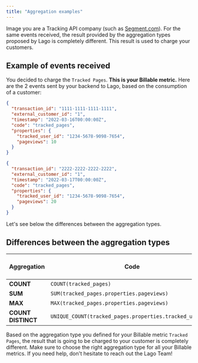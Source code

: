 ```yaml
---
title: "Aggregation examples"
---
```


Image you are a Tracking API company (such as
[Segment.com](https://www.segment.com/)). For the same events received, the
result provided by the aggregation types proposed by Lago is completely
different. This result is used to charge your customers.

## Example of events received[](#example-of-events-received "Direct link to heading")

You decided to charge the `Tracked Pages`. **This is your Billable metric.**
Here are the 2 events sent by your backend to Lago, based on the consumption of
a customer:

```json Event received n°1
{
  "transaction_id": "1111-1111-1111-1111",
  "external_customer_id": "1",
  "timestamp": "2022-03-16T00:00:00Z",
  "code": "tracked_pages",
  "properties": {
    "tracked_user_id": "1234-5678-9098-7654",
    "pageviews": 10
  }
}
```

```json Event received n°2
{
  "transaction_id": "2222-2222-2222-2222",
  "external_customer_id": "1",
  "timestamp": "2022-03-17T00:00:00Z",
  "code": "tracked_pages",
  "properties": {
    "tracked_user_id": "1234-5678-9098-7654",
    "pageviews": 20
  }
}
```

Let's see below the differences between the aggregation types.

## Differences between the aggregation types[](#differences-between-the-aggregation-types "Direct link to heading")

| Aggregation        | Code                                                     | Units to be charged |
| ------------------ | -------------------------------------------------------- | ------------------- |
| **COUNT**          | `COUNT(tracked_pages)`                                   | 2                   |
| **SUM**            | `SUM(tracked_pages.properties.pageviews)`                | 30                  |
| **MAX**            | `MAX(tracked_pages.properties.pageviews)`                | 20                  |
| **COUNT DISTINCT** | `UNIQUE_COUNT(tracked_pages.properties.tracked_user_id)` | 1                   |

Based on the aggregation type you defined for your Billable metric
`Tracked Pages`, the result that is going to be charged to your customer is
completely different. Make sure to choose the right aggregation type for all
your Billable metrics. If you need help, don't hesitate to reach out the Lago
Team!
